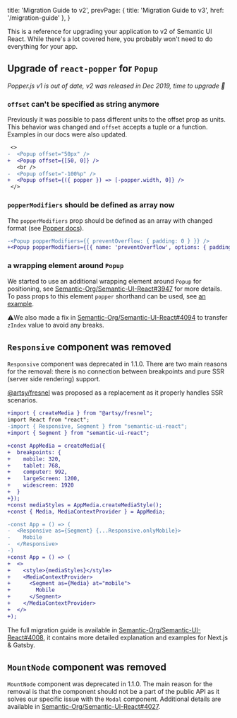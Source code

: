   title: 'Migration Guide to v2',
  prevPage: { title: 'Migration Guide to v3', href: '/migration-guide' },
}

This is a reference for upgrading your application to v2 of Semantic UI React. While there's a lot covered here, you probably won't need to do everything for your app.

## Upgrade of `react-popper` for `Popup`

_Popper.js v1 is out of date, v2 was released in Dec 2019, time to upgrade 🚀_

### `offset` can't be specified as string anymore

Previously it was possible to pass different units to the offset prop as units. This behavior was changed and `offset` accepts a tuple or a function. Examples in our docs were also updated.

```diff
 <>
-  <Popup offset="50px" />
+  <Popup offset={[50, 0]} />
   <br />
-  <Popup offset="-100%p" />
+  <Popup offset={({ popper }) => [-popper.width, 0]} />
 </>
```

### `popperModifiers` should be defined as array now

The `popperModifiers` prop should be defined as an array with changed format (see [Popper docs](https://popper.js.org/docs/v2/migration-guide/#10-update-modifiers)).

```diff
-<Popup popperModifiers={{ preventOverflow: { padding: 0 } }} />
+<Popup popperModifiers={[{ name: 'preventOverflow', options: { padding: 0 } }]} />
```

### a wrapping element around `Popup`

We started to use an additional wrapping element around `Popup` for positioning, see [Semantic-Org/Semantic-UI-React#3947](https://github.com/Semantic-Org/Semantic-UI-React/pull/3947) for more details. To pass props to this element `popper` shorthand can be used, see [an example](/modules/popup/#usage-position-fixed).

⚠️We also made a fix in [Semantic-Org/Semantic-UI-React#4094](https://github.com/Semantic-Org/Semantic-UI-React/pull/4094) to transfer `zIndex` value to avoid any breaks.

## `Responsive` component was removed

`Responsive` component was deprecated in 1.1.0. There are two main reasons for the removal: there is no connection between breakpoints and pure SSR (server side rendering) support.

[@artsy/fresnel](https://github.com/artsy/fresnel) was proposed as a replacement as it properly handles SSR scenarios.

```diff
+import { createMedia } from "@artsy/fresnel";
import React from "react";
-import { Responsive, Segment } from "semantic-ui-react";
+import { Segment } from "semantic-ui-react";

+const AppMedia = createMedia({
+  breakpoints: {
+    mobile: 320,
+    tablet: 768,
+    computer: 992,
+    largeScreen: 1200,
+    widescreen: 1920
+  }
+});
+const mediaStyles = AppMedia.createMediaStyle();
+const { Media, MediaContextProvider } = AppMedia;

-const App = () => (
-  <Responsive as={Segment} {...Responsive.onlyMobile}>
-    Mobile
-  </Responsive>
-)
+const App = () => (
+  <>
+    <style>{mediaStyles}</style>
+    <MediaContextProvider>
+      <Segment as={Media} at="mobile">
+        Mobile
+      </Segment>
+    </MediaContextProvider>
+  </>
+);
```

The full migration guide is available in [Semantic-Org/Semantic-UI-React#4008](https://github.com/Semantic-Org/Semantic-UI-React/pull/4008), it contains more detailed explanation and examples for Next.js & Gatsby.

## `MountNode` component was removed

`MountNode` component was deprecated in 1.1.0. The main reason for the removal is that the component should not be a part of the public API as it solves our specific issue with the `Modal` component.
Additional details are available in [Semantic-Org/Semantic-UI-React#4027](https://github.com/Semantic-Org/Semantic-UI-React/pull/4027).
